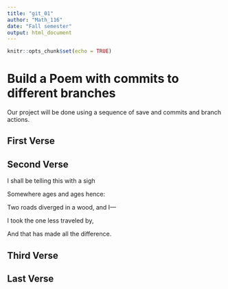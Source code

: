 ```yaml
---
title: "git_01"
author: "Math_116"
date: "Fall semester"
output: html_document
---
```


```r
knitr::opts_chunk$set(echo = TRUE)
```
# Build a Poem with commits to different branches
Our project will be done using a sequence of save and commits and branch actions.
<!-- Do not modify or change any text in "!--" bracketed areas such as this --- these are instructions to
you, if you change any of this the git program will notice it and compromise your git merging strategy !-->

## First Verse 
<!--Put the first five lines of a poem by Lewis Carrol in this section!-->

## Second Verse
<!--Put the first five lines of a poem by Robert Frost here!-->
I shall be telling this with a sigh    
    
Somewhere ages and ages hence:    
    
Two roads diverged in a wood, and I—    
    
I took the one less traveled by,    
    
And that has made all the difference.    
    
## Third Verse
<!--Put the first two verses of The Walrus and the Carpenter here!-->

## Last Verse
<!--Put a short poem of your choice 8-20 lines,here!-->
